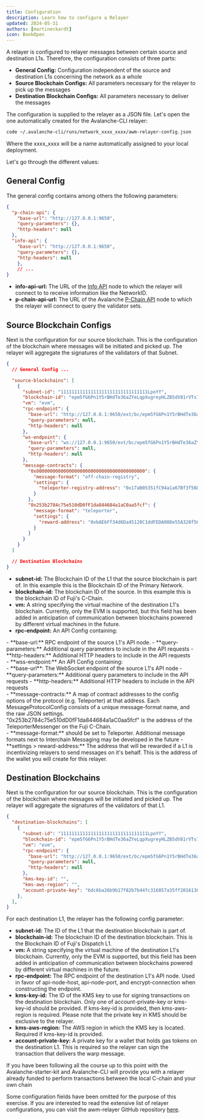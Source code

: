 ```yaml
---
title: Configuration
description: Learn how to configure a Relayer 
updated: 2024-05-31
authors: [martineckardt]
icon: BookOpen
---
```


A relayer is configured to relayer messages between certain source and destination L1s. Therefore, the configuration consists of three parts:
- **General Config:** Configuration independent of the source and destination L1s concerning the network as a whole
- **Source Blockchain Configs:** All parameters necessary for the relayer to pick up the messages 
- **Destination Blockchain Configs:** All parameters necessary to deliver the messages

The configuration is supplied to the relayer as a JSON file. Let's open the one automatically created for the Avalanche-CLI relayer:

```bash
code ~/.avalanche-cli/runs/network_xxxx_xxxx/awm-relayer-config.json 
```
Where the xxxx_xxxx will be a name automatically assigned to your local deployment.

Let's go through the different values:

## General Config

The general config contains among others the following parameters:

```json
{
  "p-chain-api": {
    "base-url": "http://127.0.0.1:9650",
    "query-parameters": {},
    "http-headers": null
  },
  "info-api": {
    "base-url": "http://127.0.0.1:9650",
    "query-parameters": {},
    "http-headers": null
  	},  
   	// ...
}
```

- **info-api-url:** The URL of the [Info API](https://docs.avax.network/api-reference/info-api) node to which the relayer will connect to to receive information like the NetworkID.
- **p-chain-api-url:** The URL of the Avalanche [P-Chain API](https://docs.avax.network/api-reference/p-chain/api) node to which the relayer will connect to query the validator sets. 

## Source Blockchain Configs

Next is the configuration for our source blockchain. This is the configuration of the blockchain where messages will be initiated and picked up. The relayer will aggregate the signatures of the validators of that Subnet. 

```json
{
  // General Config ...

  "source-blockchains": [
	{
      "subnet-id": "11111111111111111111111111111111LpoYY",
      "blockchain-id": "epm5fG6Pn1Y5rBHdTe36aZYeLqpXugreyHLZB5dV81rVTs7Ku",
      "vm": "evm",
      "rpc-endpoint": {
        "base-url": "http://127.0.0.1:9650/ext/bc/epm5fG6Pn1Y5rBHdTe36aZYeLqpXugreyHLZB5dV81rVTs7Ku/rpc",
        "query-parameters": null,
        "http-headers": null
      },
      "ws-endpoint": {
        "base-url": "ws://127.0.0.1:9650/ext/bc/epm5fG6Pn1Y5rBHdTe36aZYeLqpXugreyHLZB5dV81rVTs7Ku/ws",
        "query-parameters": null,
        "http-headers": null
      },
      "message-contracts": {
        "0x0000000000000000000000000000000000000000": {
          "message-format": "off-chain-registry",
          "settings": {
            "teleporter-registry-address": "0x17aB05351fC94a1a67Bf3f56DdbB941aE6c63E25"
          }
        },
        "0x253b2784c75e510dD0fF1da844684a1aC0aa5fcf": {
          "message-format": "teleporter",
          "settings": {
            "reward-address": "0xbAE6Ff34d6Da45128C1ddFEDA008e55A328f5665"
          }
        }
      }
    }
  ]

  // Destination Blockchains
}
```

- **subnet-id:** The Blockchain ID of the L1 that the source blockchain is part of. In this example this is the Blockchain ID of the Primary Network.
- **blockchain-id:** The blockchain ID of the source. In this example this is the blockchain ID of Fuji's C-Chain.
- **vm:** A string specifying the virtual machine of the destination L1's blockchain. Currently, only the EVM is supported, but this field has been added in anticipation of communication between blockchains powered by different virtual machines in the future.
- **rpc-endpoint:** An API Config containing:
<div class="pl-6">
- **base-url:** RPC endpoint of the source L1's API node.
- **query-parameters:** Additional query parameters to include in the API requests
- **http-headers:** Additional HTTP headers to include in the API requests
</div>
- **wss-endpoint:** An API Config containing:
<div class="pl-6">
- **base-url**: The WebSocket endpoint of the source L1's API node
- **query-parameters:** Additional query parameters to include in the API requests
- **http-headers:** Additional HTTP headers to include in the API requests
</div>
- **message-contracts:** A map of contract addresses to the config options of the protocol (e.g. Teleporter) at that address. Each MessageProtocolConfig consists of a unique message-format name, and the raw JSON settings. "0x253b2784c75e510dD0fF1da844684a1aC0aa5fcf" is the address of the TeleporterMessenger on the Fuji C-Chain.
<div class="pl-6">
- **message-format:** should be set to Teleporter. Additional message formats next to Interchain Messaging may be developed in the future 
- **settings > reward-address:** The address that will be rewarded if a L1 is incentivizing relayers to send messages on it's behalf. This is the address of the wallet you will create for this relayer. 
</div>

## Destination Blockchains

Next is the configuration for our source blockchain. This is the configuration of the blockchain where messages will be initiated and picked up. The relayer will aggregate the signatures of the validators of that L1. 
```json
{
  "destination-blockchains": [
    {
      "subnet-id": "11111111111111111111111111111111LpoYY",
      "blockchain-id": "epm5fG6Pn1Y5rBHdTe36aZYeLqpXugreyHLZB5dV81rVTs7Ku",
      "vm": "evm",
      "rpc-endpoint": {
        "base-url": "http://127.0.0.1:9650/ext/bc/epm5fG6Pn1Y5rBHdTe36aZYeLqpXugreyHLZB5dV81rVTs7Ku/rpc",
        "query-parameters": null,
        "http-headers": null
      },
      "kms-key-id": "",
      "kms-aws-region": "",
      "account-private-key": "6dc6ba26b9b17f82b7b44fc316857a35ff201613072d500231ce3f2ee235bc16"
    },
  ],
}
```

For each destination L1, the relayer has the following config parameter:

- **subnet-id:** The ID of the L1 that the destination blockchain is part of. 
- **blockchain-id:** The blockchain ID of the destination blockchain. This is the Blockchain ID of Fuji's Dispatch L1.
- **vm:** A string specifying the virtual machine of the destination L1's blockchain. Currently, only the EVM is supported, but this field has been added in anticipation of communication between blockchains powered by different virtual machines in the future.
- **rpc-endpoint:** The RPC endpoint of the destination L1's API node. Used in favor of api-node-host, api-node-port, and encrypt-connection when constructing the endpoint.
- **kms-key-id:** The ID of the KMS key to use for signing transactions on the destination blockchain. Only one of account-private-key or kms-key-id should be provided. If kms-key-id is provided, then kms-aws-region is required. Please note that the private key in KMS should be exclusive to the relayer. 
- **kms-aws-region:** The AWS region in which the KMS key is located. Required if kms-key-id is provided. 
- **account-private-key:** A private key for a wallet that holds gas tokens on the destination L1. This is required so the relayer can sign the transaction that delivers the warp message.

If you have been following all the course up to this point with the Avalanche-starter-kit and Avalanche-CLI will provide you with a relayer already funded to perform transactions between the local C-chain and your own chain

Some configuration fields have been omitted for the purpose of this exercise. If you are interested to read the extensive list of relayer configurations, you can visit the awm-relayer GitHub repository [here](https://github.com/ava-labs/awm-relayer/tree/main?tab=readme-ov-file#configuration).
